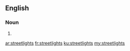 ==English==

===Noun===
{{head|en|plural}}

# {{plural of|streetlight|lang=en}}

[[ar:streetlights]]
[[fr:streetlights]]
[[ku:streetlights]]
[[my:streetlights]]